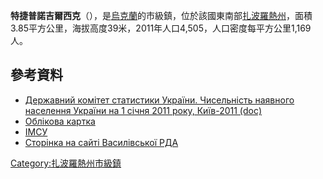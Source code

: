 {{No footnotes|time=2015-09-16T14:50:22+00:00}}
'''特捷普諾吉爾西克'''（{{lang-uk|Степногірськ}}），是[[烏克蘭|烏克蘭]]的市級鎮，位於該國東南部[[扎波羅熱州|扎波羅熱州]]，面積3.85平方公里，海拔高度39米，2011年人口4,505，人口密度每平方公里1,169人。

==參考資料==
*[https://web.archive.org/web/20121010205321/http://stat6.stat.lviv.ua/PXWEB2007/ukr/publ/2011/chnas.zip Державний комітет статистики України. Чисельність наявного населення України на 1 січня 2011 року, Київ-2011 (doc)]
* [http://gska2.rada.gov.ua/pls/z7502/A005?rdat1=02.07.2008&rf7571=11947 Облікова картка]{{dead link|date=2018年3月 |bot=InternetArchiveBot |fix-attempted=yes }}
* [http://imsu-zaporizhzhya.com/mista-i-sela-zaporizkoi-oblasti/vasilvskij-rajon/suhoivanivske.html ІМСУ] {{WebCite|url=https://www.webcitation.org/6BWtB2jFG?url=http://imsu-zaporizhzhya.com/mista-i-sela-zaporizkoi-oblasti/vasilvskij-rajon/suhoivanivske.html |date=20121019113552 |dateformat=iso }}
* [http://vasrda.gov.ua/index.php/mistsevi-rady/item/463-stepnohirska-selyshchna-rada Сторінка на сайті Василівської РДА] {{Wayback|url=http://vasrda.gov.ua/index.php/mistsevi-rady/item/463-stepnohirska-selyshchna-rada |date=20200924215024 }}

{{coord|47|35|13|N|35|21|39|E|scale:30000|display=title}}

{{DEFAULTSORT:Степногірськ}}
[[Category:扎波羅熱州市級鎮|Category:扎波羅熱州市級鎮]]


{{Zaporizhia-geo-stub}}